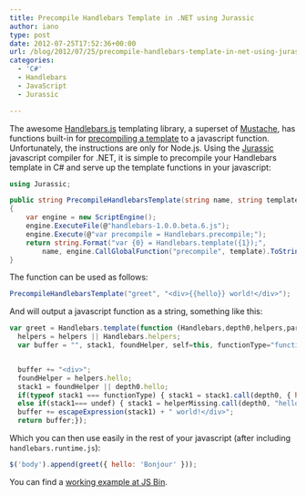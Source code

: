 ```yaml
---
title: Precompile Handlebars Template in .NET using Jurassic
author: iano
type: post
date: 2012-07-25T17:52:36+00:00
url: /blog/2012/07/25/precompile-handlebars-template-in-net-using-jurassic/
categories:
  - 'C#'
  - Handlebars
  - JavaScript
  - Jurassic

---
```

The awesome [Handlebars.js][1] templating library, a superset of [Mustache][2], has functions built-in for [precompiling a template][3] to a javascript function. Unfortunately, the instructions are only for Node.js. Using the [Jurassic][4] javascript compiler for .NET, it is simple to precompile your Handlebars template in C# and serve up the template functions in your javascript:

<!-- more -->

```csharp
using Jurassic;

public string PrecompileHandlebarsTemplate(string name, string template)
{
    var engine = new ScriptEngine();
    engine.ExecuteFile(@"handlebars-1.0.0.beta.6.js");
    engine.Execute(@"var precompile = Handlebars.precompile;");
    return string.Format("var {0} = Handlebars.template({1});", 
        name, engine.CallGlobalFunction("precompile", template).ToString());
}

```

The function can be used as follows:

```csharp
PrecompileHandlebarsTemplate("greet", "<div>{{hello}} world!</div>");

```

And will output a javascript function as a string, something like this:

```javascript
var greet = Handlebars.template(function (Handlebars,depth0,helpers,partials,data) {
  helpers = helpers || Handlebars.helpers;
  var buffer = "", stack1, foundHelper, self=this, functionType="function", helperMissing=helpers.helperMissing, undef=void 0, escapeExpression=this.escapeExpression;


  buffer += "<div>";
  foundHelper = helpers.hello;
  stack1 = foundHelper || depth0.hello;
  if(typeof stack1 === functionType) { stack1 = stack1.call(depth0, { hash: {} }); }
  else if(stack1=== undef) { stack1 = helperMissing.call(depth0, "hello", { hash: {} }); }
  buffer += escapeExpression(stack1) + " world!</div>";
  return buffer;});

```

Which you can then use easily in the rest of your javascript (after including `handlebars.runtime.js`):

```javascript
$('body').append(greet({ hello: 'Bonjour' }));

```

You can find a [working example at JS Bin][5].

 [1]: http://handlebarsjs.com/
 [2]: http://mustache.github.com/
 [3]: http://handlebarsjs.com/precompilation.html "Precompiling a Handlebars template"
 [4]: http://jurassic.codeplex.com/
 [5]: http://jsbin.com/ojopig/2/